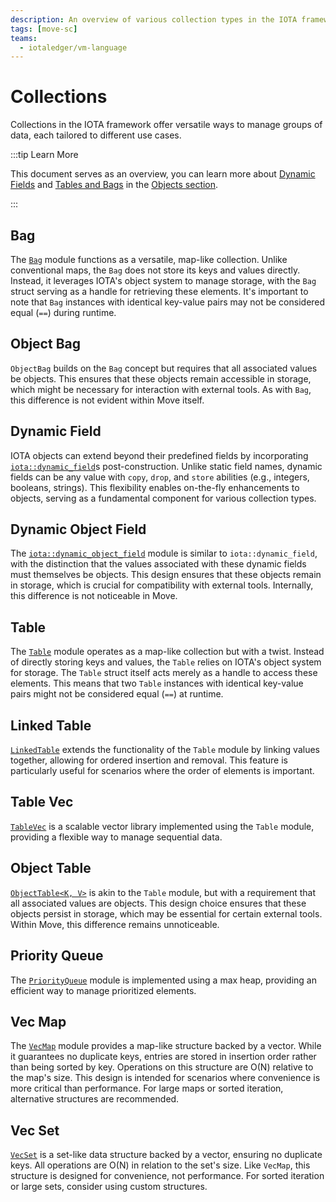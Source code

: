 ```yaml
---
description: An overview of various collection types in the IOTA framework.
tags: [move-sc]
teams:
  - iotaledger/vm-language
---
```


# Collections

Collections in the IOTA framework offer versatile ways to manage groups of data, each tailored to different use cases.

:::tip Learn More

This document serves as an overview, 
you can learn more about [Dynamic Fields](../objects/dynamic-fields/dynamic-fields.mdx) and [Tables and Bags](../objects/dynamic-fields/tables-bags.mdx) in the [Objects section](../objects/object-model.mdx).

:::

## Bag

The [`Bag`](../../../references/framework/iota/bag.mdx) module functions as a versatile, map-like collection.
Unlike conventional maps, the `Bag` does not store its keys and values directly.
Instead, it leverages IOTA's object system to manage storage,
with the `Bag` struct serving as a handle for retrieving these elements.
It's important to note that `Bag` instances with identical key-value pairs may not be considered equal
(`==`) during runtime.

## Object Bag

`ObjectBag` builds on the `Bag` concept but requires that all associated values be objects. This ensures that these
objects remain accessible in storage, which might be necessary for interaction with external tools. As with `Bag`, this
difference is not evident within Move itself.

## Dynamic Field

IOTA objects can extend beyond their predefined fields by
incorporating [`iota::dynamic_field`](../../../references/framework/iota/dynamic_field.mdx)s post-construction.
Unlike static field names, dynamic fields can be any value with `copy`, `drop`, and `store` abilities
(e.g., integers, booleans, strings).
This flexibility enables on-the-fly enhancements to objects,
serving as a fundamental component for various collection types.

## Dynamic Object Field

The [`iota::dynamic_object_field`](../../../references/framework/iota/dynamic_object_field.mdx) module is similar
to `iota::dynamic_field`,
with the distinction that the values associated with these dynamic fields must themselves be objects.
This design ensures that these objects remain in storage, which is crucial for compatibility with external tools.
Internally, this difference is not noticeable in Move.

## Table

The [`Table`](../../../references/framework/iota/table.mdx) module operates as a map-like collection but with a twist. 
Instead of directly storing keys and values,
the `Table` relies on IOTA's object system for storage.
The `Table` struct itself acts merely as a handle to access these elements.
This means that two `Table` instances with identical key-value pairs might not be considered equal (`==`) at runtime.

## Linked Table

[`LinkedTable`](../../../references/framework/iota/linked_table.mdx) extends the functionality of the `Table` module by linking values together, allowing for ordered insertion
and removal.
This feature is particularly useful for scenarios where the order of elements is important.

## Table Vec

[`TableVec`](../../../references/framework/iota/table_vec.mdx) is a scalable vector library implemented using the `Table` module, providing a flexible way to manage
sequential data.

## Object Table

[`ObjectTable<K, V>`](../../../references/framework/iota/object_table.mdx)  is akin to the `Table` module, but with a requirement that all associated values are objects. This
design choice ensures that these objects persist in storage, which may be essential for certain external tools. Within
Move, this difference remains unnoticeable.

## Priority Queue

The [`PriorityQueue`](../../../references/framework/iota/priority_queue.mdx) module is implemented using a max heap,
providing an efficient way to manage prioritized elements.


## Vec Map

The [`VecMap`](../../../references/framework/iota/vec_map.mdx) module provides a map-like structure backed by a vector.
While it guarantees no duplicate keys, entries are stored in insertion order rather than being sorted by key.
Operations on this structure are O(N) relative to the map's size.
This design is intended for scenarios where convenience is more critical than performance. For large maps or
sorted iteration, alternative structures are recommended.

## Vec Set

[`VecSet`](../../../references/framework/iota/vec_set.mdx) is a set-like data structure backed by a vector,
ensuring no duplicate keys.
All operations are O(N) in relation to the set's size.
Like `VecMap`, this structure is designed for convenience, not performance. 
For sorted iteration or large sets, consider using custom structures.

<Quiz questions={questions} />